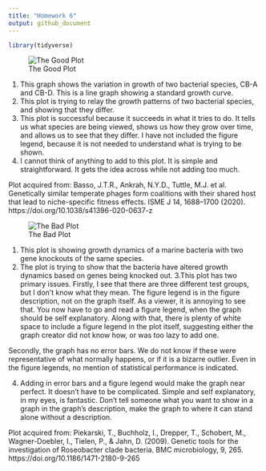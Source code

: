 ```yaml
---
title: "Homework 6"
output: github_document
---
```


```r
library(tidyverse)
```


![The Good Plot](plots/goodplot.png)

1. This graph shows the variation in growth of two bacterial species, CB-A and
CB-D. This is a line graph showing a standard growth curve. 
2. This plot is trying to relay the growth patterns of two bacterial species, 
and showing that they differ.
3. This plot is successful because it succeeds in what it tries to do. It tells
us what species are being viewed, shows us how they grow over time, and allows
us to see that they differ. I have not included the figure legend, because it 
is not needed to understand what is trying to be shown.
4. I cannot think of anything to add to this plot. It is simple and 
straightforward. It gets the idea across while not adding too much.

Plot acquired from: Basso, J.T.R., Ankrah, N.Y.D., Tuttle, M.J. et al. 
Genetically similar temperate phages form coalitions with their shared host 
that lead to niche-specific fitness effects. ISME J 14, 1688–1700 (2020). 
https://doi.org/10.1038/s41396-020-0637-z


![The Bad Plot](plots/badplot.png)

1. This plot is showing growth dynamics of a marine bacteria with two gene
knockouts of the same species.
2. The plot is trying to show that the bacteria have altered growth dynamics
based on genes being knocked out. 
3.This plot has two primary issues. Firstly, I see that there are three 
different test groups, but I don't know what they mean. The figure
legend is in the figure description, not on the graph itself. As a viewer,
it is annoying to see that. You now have to go and read a figure legend, when
the graph should be self explanatory. Along with that, there is plenty of white 
space to include a figure legend in the plot itself, suggesting either the 
graph creator did not know how, or was too lazy to add one.

Secondly, the graph has no error bars. We do not know if these were 
representative of what normally happens, or if it is a bizarre outlier. Even 
in the figure legends, no mention of statistical performance is indicated.

4. Adding in error bars and a figure legend would make the graph near perfect.
It doesn't have to be complicated. Simple and self explanatory, in my eyes,
is fantastic. Don't tell someone what you want to show in a graph in the graph's
description, make the graph to where it can stand alone without a description. 

Plot acquired from: Piekarski, T., Buchholz, I., Drepper, T., Schobert, M., 
Wagner-Doebler, I., Tielen, P., & Jahn, D. (2009). Genetic tools for the 
investigation of Roseobacter clade bacteria. BMC microbiology, 9, 265. 
https://doi.org/10.1186/1471-2180-9-265


